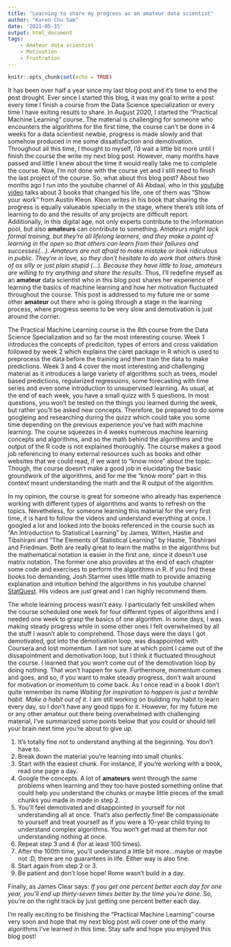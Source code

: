 ```yaml
---
title: "Learning to share my progress as an amateur data scientist"
author: "Karen Chu Sam"
date: '2021-05-15'
output: html_document
tags:
    - Amateur data scientist
    - Motivation
    - Frustration
---
```


```r
knitr::opts_chunk$set(echo = TRUE)
```
It has been over half a year since my last blog post and it's time to end the post drought. Ever since I started this blog, it was my goal to write a post every time I finish a course from the Data Science specialization or every time I have exiting results to share. In August 2020, I started the "Practical Machine Learning" course. The material is challenging for someone who encounters the algorithms for the first time, the course can't be done in 4 weeks for a data scientiest newbie, progress is made slowly and that somehow produced in me some dissatisfaction and demotivation. Throughout all this time, I thought to myself, I'd wait a little bit more until I finish the course the write my next blog post. However, many months have passed and little I knew about the time it would really take me to complete the course. Now, I'm not done with the course yet and I still need to finish the last project of the course. So, what about this blog post? About two months ago I run into the youtube channel of Ali Abdaal, who in this [youtube video](https://www.youtube.com/watch?v=hv1gOEY3cs4&t=251s) talks about 3 books that changed his life, one of them was "Show your work" from Austin Kleon. Kleon writes in his book that sharing the progress is equally valueable specially in the stage, where there's still lots of learning to do and the results of any projects are difficult report. Additionally, in this digital age, not only experts contribute to the information pool, but also **amateurs** can contribute to something. *Amateurs might lack formal training, but they're all lifelong learners, and they make a point of learning in the open so that others can learn from their failures and successes(...). Amateurs are not afraid to make mistake or look ridiculous in public. They're in love, so they don't hesitate to do work that others think of as silly or just plain stupid (...). Because they have little to lose, amateurs are willing to try anything and share the results.* Thus, I'll redefine myself as an **amateur** data scientist who in this blog post shares her experience of learning the basics of machine learning and how her motivation fluctuated throughout the course. This post is addressed to my future me or some other **amateur** out there who is going through a stage in the learning process, where progress seems to be very slow and demotivation is just around the corner.

The Practical Machine Learning course is the 8th course from the Data Science Specialization and so far the most interesting course. Week 1 introduces the concepts of prediciton, types of errors and cross validation followed by week 2 which explains the caret package in R which is used to preprocess the data before the training and then train the data to make predictions. Week 3 and 4 cover the most interesting and challenging material as it introduces a large variety of algorithms such as trees, model based predictions, regularized regressions, some forecasting with time series and even some introduction to unsupervised learning. As usual, at the end of each week, you have a small quizz with 5 questions. In most questions, you won't be tested on the things you learned during the week, but rather you'll be asked new concepts. Therefore, be prepared to do some googleing and researching during the quizz which could take you some time depending on the previous experience you've had with machine learning. The course squeezes in 4 weeks numerous machine learning concepts and algorithms, and so the math behind the algorithms and the output of the R code is not explained thoroughly. The course makes a good job referencing to many external resources such as books and other websites that we could read, if we want to "know more" about the topic. Though, the course doesn't make a good job in elucidating the basic groundwork of the algorithms, and for me the "know more" part in this context meant understanding the math and the R output of the algorithm.  

In my opinion, the course is great for someone who already has experience working with different types of algorithms and wants to refresh on the topics. Nevetheless, for someone learning this material for the very first time, it is hard to follow the videos and understand everything at once. I googled a lot and looked into the books referenced in the course such as "An Introduction to Statistical Learning" by James, Witten, Hastie and Tibshirani and "The Elements of Statistical Learning" by Hastie, Tibshirani and Friedman. Both are really great to learn the maths in the algorithms but the mathematical notation is easier in the first one, since it doesn't use matrix notation. The former one also provides at the end of each chapter some code and exercises to perform the algorithms in R. If you find these books too demanding, Josh Starmer uses little math to provide amazing explanation and intuition behind the algorithms in his youtube channel [StatQuest](https://www.youtube.com/user/joshstarmer). His videos are just great and I can highly recommend them. 

The whole learning process wasn't easy. I particularly felt unskilled when the course scheduled one week for four different types of algorithms and I needed one week to grasp the basics of one algorithm. In some days, I was making steady progress while in some other ones I felt overwhelmed by all the stuff I wasn't able to comprehend. Those days were the days I got demotivated, got into the demotivation loop, was disappointed with Coursera and lost momentum. I am not sure at which point I came out of the dissapointment and demotivation loop, but I think it fluctuated throughout the course. I learned that you won't come out of the demotivation loop by doing nothing. That won't happen for sure. Furthermore, momentum comes and goes, and so, if you want to make steady progress, don't wait around for motivation or momentum to come back. As I once read in a book I don't quite remember its name *Waiting for inspiration to happen is just a terrible habit. Make a habit out of it*. I am still working on building my habit to learn every day, so I don't have any good tipps for it. However, for my future me or any other amateur out there being overwhelmed with challenging material, I've summarized some points below that you could or should tell your brain next time you're about to give up.

1. It's totally fine not to understand anything at the beginning. You don't have to.
2. Break down the material you're learning into small chunks. 
3. Start with the easiest chunk. For instance, if you're working with a book, read one page a day.
4. Google the concepts. A lot of **amateurs** went through the same problems when learning and they too have posted something online that could help you understand the chunks or maybe little pieces of the small chunks you made in made in step 2.  
5. You'll feel demotivated and disappointed in yourself for not understanding all at once. That's also perfectly fine! Be compassionate to yourself and treat yourself as if you were a 10-year child trying to understand complex algorithms. You won't get mad at them for not understanding nothing at once.
6. Repeat step 3 and 4 (for at least 100 times).
7. After the 100th time, you'll understand a little bit more...maybe or maybe not :D,  there are no guarantees in life. Either way is also fine. 
8. Start again from step 2 or 3. 
9. Be patient and don't lose hope! Rome wasn't build in a day. 

Finally, as James Clear says: *If you get one percent better each day for one year, you'll end up thirty-seven times better by the time you're done.* So, you're on the right track by just getting one percent better each day. 

I'm really exciting to be finishing the "Practical Machine Learning" course very soon and hope that my next blog post will cover one of the many algorithms I've learned in this time. Stay safe and hope you enjoyed this blog post!



